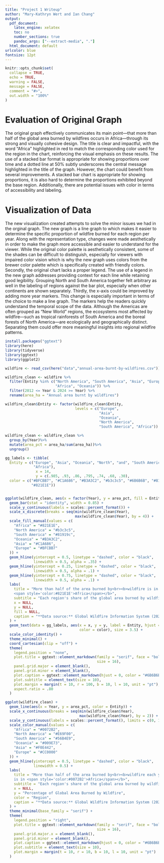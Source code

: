 ```yaml
---
title: "Project 1 Writeup"
author: "Mary-Kathryn Wert and Ian Chang"
output:
  pdf_document:
    latex_engine: xelatex
    toc: no
    number_sections: true
    pandoc_args: ["--extract-media", "."]
  html_document: default
urlcolor: blue
fontsize: 12pt
---
```

```r
knitr::opts_chunk$set(
  collapse = TRUE, 
  echo = TRUE,
  warning = FALSE,
  message = FALSE,
  comment = "#>", 
  out.width = "100%"
)
```

# Evaluation of Original Graph
The original graph effectively communicates its main point—that more than half 
of the global area burned by wildfires occurs in Africa—through its strong and 
visually cohesive design. The title is clear and impactful, with the word 
“Africa” highlighted in red to match the corresponding color used for the 
region in the chart, reinforcing the visual emphasis on these results. The use 
of a stacked bar format is appropriate for showing proportions over time and a 
dotted line at 50% subtly underscores the central message highlighted in the 
title of the graph. However, the chart could benefit from several improvements.
A stacked bar chart is appropriate for showing proportions, it is also hard to 
determine the proportions exhibited beyond the base region. Additionally, there
are potential issues with color in terms of accessibility and labeling.

# Visualization of Data
The new visualization created attempts to solve the minor issues we had in the
orginal graph. The new graph is a line graph to which makes it easier to 
determine the specific proportion of wildfire burned for each region per year. 
Along with the representation type, changes were made aesthetically in order 
to make the graph more accessible and easier to understand for the viewer. 
While the original color palette is aesthetically consistent, some of the 
shades can be difficult to distinguish, especially for viewers with impaired 
color vision which is why the new graph uses colors from the brewer color 
palette which is specifically created with friendly colors. Secondly, the 
original chart lacks a proper legend. The use of a legend in the new graph 
addresses providing context for each line while retaining good legibility. 
Grouping North and South America together felt arbitrary as well in the 
labeling of regions against the bar plot, especially when other continents are 
shown separately. Thirdly, the x-axis could be improved by adding more year 
markers. This change is especially important in terms of the choice to make a 
line graph. The markers help the readers quickly understand the temporal scope 
of the data. Although the Americas are often grouped as “New World” regions, 
the ecosystems most affected by wildfire—such as tropical rainforests of 
South America and the boreal forests of North America—are ecologically and 
geographically distinct. Separating them could offer more meaningful insights 
into regional wildfire patterns.


```r
install.packages("ggtext")
library(here)
library(tidyverse)
library(ggtext)
library(ggplot2)

wildfire <- read_csv(here("data","annual-area-burnt-by-wildfires.csv"))

wildfire_clean <- wildfire %>%
  filter(Entity %in% c("North America", "South America", "Asia", "Europe", 
                       "Africa", "Oceania")) %>%
  filter(2012 <= Year & 2024 >= Year) %>%
  rename(area_ha = "Annual area burnt by wildfires")

wildfire_clean$Entity <- factor(wildfire_clean$Entity, 
                                levels = c("Europe", 
                                           "Asia", 
                                           "Oceania", 
                                           "North America", 
                                           "South America", "Africa"))

wildfire_clean <- wildfire_clean %>%
  group_by(Year)%>%
  mutate(area_pct = area_ha/sum(area_ha))%>%
  ungroup()

gg_labels <- tibble(
  Entity = c("Europe", "Asia", "Oceania", "North", "and", "South America", 
             "Africa"),
              x = 14,
              y = c(.985, .93, .86, .795, .74, .68, .30), 
  color = c("#BFCBB7", "#C1A686", "#B3A3C2", "#b3c3c5", "#6B6B6B", "#81919c", 
            "#821E1E"))


ggplot(wildfire_clean, aes(x = factor(Year), y = area_pct, fill = Entity)) +
  geom_bar(stat = "identity", width = 0.85) +
  scale_y_continuous(labels = scales::percent_format()) +
  scale_x_discrete(breaks = seq(min(wildfire_clean$Year), 
                                max(wildfire_clean$Year), by = 4)) +
  scale_fill_manual(values = c(
    "Africa" = "#821E1E",
    "North America" = "#b3c3c5",
    "South America" = "#81919c",
    "Oceania" = "#B3A3C2",
    "Asia" = "#C1A686",
    "Europe" = "#BFCBB7"
  )) +
  geom_hline(yintercept = 0.5, linetype = "dashed", color = "black", 
             linewidth = 0.5, alpha = .35) +
  geom_hline(yintercept = 0.25, linetype = "dashed", color = "black", 
             linewidth = 0.5, alpha = .1) +
  geom_hline(yintercept = 0.75, linetype = "dashed", color = "black", 
             linewidth = 0.5, alpha = .1) +
  labs(
    title = "More than half of the area burned by<br><b>wildfire is in 
    <span style='color:#821E1E'>Africa</span></b>",
    subtitle = "Each region's share of the global area burned by wildfire.",
    x = NULL,
    y = NULL,
    fill = NULL,
    caption = "**Data source:** Global Wildfire Information System (2025)"
  ) +
  geom_text(data = gg_labels, aes(x = x, y = y, label = Entity, hjust = 0, 
                                  color = color), size = 3.5) +
  scale_color_identity() +
  theme_minimal() +
  coord_cartesian(clip = "off") +
  theme(
    legend.position = "none",
    plot.title = ggtext::element_markdown(family = "serif", face = "bold", 
                                          size = 16),
    panel.grid.major = element_blank(),
    panel.grid.minor = element_blank(),
    plot.caption = ggtext::element_markdown(hjust = 0, color = "#6B6B6B"),
    plot.subtitle = element_text(size = 10),
    plot.margin = margin(t = 10, r = 100, b = 10, l = 10, unit = "pt"),
    aspect.ratio = .80
  ) 
```
```r
ggplot(wildfire_clean) +
  geom_line(aes(x = Year, y = area_pct, color = Entity)) +
  scale_x_continuous(breaks = seq(min(wildfire_clean$Year), 
                                  max(wildfire_clean$Year), by = 2)) +
  scale_y_continuous(labels = scales::percent_format(), limits = c(0, 1)) +
  scale_color_manual(values = c(
    "Africa" = "#0072B2",
    "North America" = "#E69F00",
    "South America" = "#56B4E9",
    "Oceania" = "#009E73",
    "Asia" = "#F0E442",
    "Europe" = "#CC0000"
  )) +
  geom_hline(yintercept = 0.5, linetype = "dashed", color = "black", 
             linewidth = 0.5) +
  labs(
    title = "More than half of the area burned by<br><b>wildfire each year 
    is in <span style='color:#0072B2'>Africa</span></b>",
    subtitle = "Each region's share of the global area burned by wildfire.",
    x = NULL,
    y = "Percentage of Global Area Burned by Wildfire",
    color = "Region",
    caption = "**Data source:** Global Wildfire Information System (2025)"
  ) +
  theme_minimal(base_family = "serif") +
  theme(
    legend.position = "right",
    plot.title = ggtext::element_markdown(family = "serif", face = "bold", 
                                          size = 16),
    panel.grid.major.x = element_blank(),
    panel.grid.minor = element_blank(),
    plot.caption = ggtext::element_markdown(hjust = 0, color = "#6B6B6B"),
    plot.subtitle = element_text(size = 10),
    plot.margin = margin(t = 10, r = 10, b = 10, l = 10, unit = "pt")
  )
```
